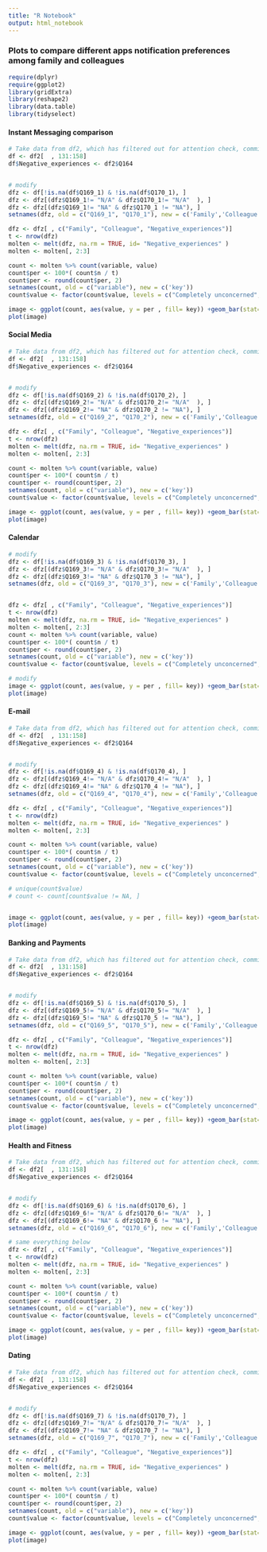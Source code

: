 ```yaml
---
title: "R Notebook"
output: html_notebook
---
```

### Plots to compare different apps notification preferences among family and colleagues
```r
require(dplyr)
require(ggplot2)
library(gridExtra)  
library(reshape2)
library(data.table)
library(tidyselect)
```

#### Instant Messaging comparison 
```r
# Take data from df2, which has filtered out for attention check, committment question, smartphone iOS
df <- df2[  , 131:158]
df$Negative_experiences <- df2$Q164 


# modify
dfz <- df[!is.na(df$Q169_1) & !is.na(df$Q170_1), ]
dfz <- dfz[(dfz$Q169_1!= "N/A" & dfz$Q170_1!= "N/A"  ), ]
dfz <- dfz[(dfz$Q169_1!= "NA" & dfz$Q170_1 != "NA"), ]
setnames(dfz, old = c("Q169_1", "Q170_1"), new = c('Family','Colleague'))

dfz <- dfz[ , c("Family", "Colleague", "Negative_experiences")]
t <- nrow(dfz)
molten <- melt(dfz, na.rm = TRUE, id= "Negative_experiences" ) 
molten <- molten[, 2:3]

count <- molten %>% count(variable, value)
count$per <- 100*( count$n / t)
count$per <- round(count$per, 2)
setnames(count, old = c("variable"), new = c('key'))
count$value <- factor(count$value, levels = c("Completely unconcerned", "Somwhat unconcerned", "Neither concerned nor unconcerned", "Somwhat concerned", "Extremely concerned"), ordered = TRUE)

image <- ggplot(count, aes(value, y = per , fill= key)) +geom_bar(stat='identity') +  labs(x = "Likert Scale for concern",  y = "Percentage of Participants") + theme(axis.text.x = element_text(face = "bold", color = "#993333", size = 9, angle = 15)) + geom_text(aes(label = per), position = position_dodge(0.9),vjust = 1.5)
plot(image)
```






#### Social Media
```r
# Take data from df2, which has filtered out for attention check, committment question, smartphone iOS
df <- df2[  , 131:158]
df$Negative_experiences <- df2$Q164 


# modify
dfz <- df[!is.na(df$Q169_2) & !is.na(df$Q170_2), ]
dfz <- dfz[(dfz$Q169_2!= "N/A" & dfz$Q170_2!= "N/A"  ), ]
dfz <- dfz[(dfz$Q169_2!= "NA" & dfz$Q170_2 != "NA"), ]
setnames(dfz, old = c("Q169_2", "Q170_2"), new = c('Family','Colleague'))

dfz <- dfz[ , c("Family", "Colleague", "Negative_experiences")]
t <- nrow(dfz)
molten <- melt(dfz, na.rm = TRUE, id= "Negative_experiences" ) 
molten <- molten[, 2:3]

count <- molten %>% count(variable, value)
count$per <- 100*( count$n / t)
count$per <- round(count$per, 2)
setnames(count, old = c("variable"), new = c('key'))
count$value <- factor(count$value, levels = c("Completely unconcerned", "Somwhat unconcerned", "Neither concerned nor unconcerned", "Somwhat concerned", "Extremely concerned"), ordered = TRUE)

image <- ggplot(count, aes(value, y = per , fill= key)) +geom_bar(stat='identity', position='dodge') +  labs(x = "Likert Scale for concern",  y = "Percentage of Participants") + theme(axis.text.x = element_text(face = "bold", color = "#993333", size = 9, angle = 15)) + geom_text(aes(label = per), position = position_dodge(0.9),vjust = 1.5)
plot(image)
```

#### Calendar
```r
# modify
dfz <- df[!is.na(df$Q169_3) & !is.na(df$Q170_3), ]
dfz <- dfz[(dfz$Q169_3!= "N/A" & dfz$Q170_3!= "N/A"  ), ]
dfz <- dfz[(dfz$Q169_3!= "NA" & dfz$Q170_3 != "NA"), ]
setnames(dfz, old = c("Q169_3", "Q170_3"), new = c('Family','Colleague'))


dfz <- dfz[ , c("Family", "Colleague", "Negative_experiences")]
t <- nrow(dfz)
molten <- melt(dfz, na.rm = TRUE, id= "Negative_experiences" ) 
molten <- molten[, 2:3]
count <- molten %>% count(variable, value)
count$per <- 100*( count$n / t)
count$per <- round(count$per, 2)
setnames(count, old = c("variable"), new = c('key'))
count$value <- factor(count$value, levels = c("Completely unconcerned", "Somwhat unconcerned", "Neither concerned nor unconcerned", "Somwhat concerned", "Extremely concerned"), ordered = TRUE)

# modify
image <- ggplot(count, aes(value, y = per , fill= key)) +geom_bar(stat='identity', position='dodge') +  labs(x = "Likert Scale for concern",  y = "Percentage of Participants") + theme(axis.text.x = element_text(face = "bold", color = "#993333", size = 9, angle = 15)) + geom_text(aes(label = per), position = position_dodge(0.9),vjust = 1.5)
plot(image)
```

#### E-mail
```r
# Take data from df2, which has filtered out for attention check, committment question, smartphone iOS
df <- df2[  , 131:158]
df$Negative_experiences <- df2$Q164 


# modify
dfz <- df[!is.na(df$Q169_4) & !is.na(df$Q170_4), ]
dfz <- dfz[(dfz$Q169_4!= "N/A" & dfz$Q170_4!= "N/A"  ), ]
dfz <- dfz[(dfz$Q169_4!= "NA" & dfz$Q170_4 != "NA"), ]
setnames(dfz, old = c("Q169_4", "Q170_4"), new = c('Family','Colleague'))

dfz <- dfz[ , c("Family", "Colleague", "Negative_experiences")]
t <- nrow(dfz)
molten <- melt(dfz, na.rm = TRUE, id= "Negative_experiences" ) 
molten <- molten[, 2:3]

count <- molten %>% count(variable, value)
count$per <- 100*( count$n / t)
count$per <- round(count$per, 2)
setnames(count, old = c("variable"), new = c('key'))
count$value <- factor(count$value, levels = c("Completely unconcerned", "Somwhat unconcerned", "Neither concerned nor unconcerned", "Somwhat concerned", "Extremely concerned"), ordered = TRUE)

# unique(count$value)
# count <- count[count$value != NA, ]


image <- ggplot(count, aes(value, y = per , fill= key)) +geom_bar(stat='identity', position='dodge') +  labs(x = "Likert Scale for concern",  y = "Percentage of Participants") + theme(axis.text.x = element_text(face = "bold", color = "#993333", size = 9, angle = 15)) + geom_text(aes(label = per), position = position_dodge(0.9),vjust = 1.5)
plot(image)
```

#### Banking and Payments
```r
# Take data from df2, which has filtered out for attention check, committment question, smartphone iOS
df <- df2[  , 131:158]
df$Negative_experiences <- df2$Q164 


# modify
dfz <- df[!is.na(df$Q169_5) & !is.na(df$Q170_5), ]
dfz <- dfz[(dfz$Q169_5!= "N/A" & dfz$Q170_5!= "N/A"  ), ]
dfz <- dfz[(dfz$Q169_5!= "NA" & dfz$Q170_5 != "NA"), ]
setnames(dfz, old = c("Q169_5", "Q170_5"), new = c('Family','Colleague'))

dfz <- dfz[ , c("Family", "Colleague", "Negative_experiences")]
t <- nrow(dfz)
molten <- melt(dfz, na.rm = TRUE, id= "Negative_experiences" ) 
molten <- molten[, 2:3]

count <- molten %>% count(variable, value)
count$per <- 100*( count$n / t)
count$per <- round(count$per, 2)
setnames(count, old = c("variable"), new = c('key'))
count$value <- factor(count$value, levels = c("Completely unconcerned", "Somwhat unconcerned", "Neither concerned nor unconcerned", "Somwhat concerned", "Extremely concerned"), ordered = TRUE)

image <- ggplot(count, aes(value, y = per , fill= key)) +geom_bar(stat='identity', position='dodge') +  labs(x = "Likert Scale for concern",  y = "Percentage of Participants") + theme(axis.text.x = element_text(face = "bold", color = "#993333", size = 9, angle = 15)) + geom_text(aes(label = per), position = position_dodge(0.9),vjust = 1.5)
plot(image)
```




#### Health and Fitness
```r
# Take data from df2, which has filtered out for attention check, committment question, smartphone iOS
df <- df2[  , 131:158]
df$Negative_experiences <- df2$Q164 


# modify
dfz <- df[!is.na(df$Q169_6) & !is.na(df$Q170_6), ]
dfz <- dfz[(dfz$Q169_6!= "N/A" & dfz$Q170_6!= "N/A"  ), ]
dfz <- dfz[(dfz$Q169_6!= "NA" & dfz$Q170_6 != "NA"), ]
setnames(dfz, old = c("Q169_6", "Q170_6"), new = c('Family','Colleague'))

# same everything below
dfz <- dfz[ , c("Family", "Colleague", "Negative_experiences")]
t <- nrow(dfz)
molten <- melt(dfz, na.rm = TRUE, id= "Negative_experiences" ) 
molten <- molten[, 2:3]

count <- molten %>% count(variable, value)
count$per <- 100*( count$n / t)
count$per <- round(count$per, 2)
setnames(count, old = c("variable"), new = c('key'))
count$value <- factor(count$value, levels = c("Completely unconcerned", "Somwhat unconcerned", "Neither concerned nor unconcerned", "Somwhat concerned", "Extremely concerned"), ordered = TRUE)

image <- ggplot(count, aes(value, y = per , fill= key)) +geom_bar(stat='identity', position='dodge') +  labs(x = "Likert Scale for concern",  y = "Percentage of Participants") + theme(axis.text.x = element_text(face = "bold", color = "#993333", size = 9, angle = 15)) + geom_text(aes(label = per), position = position_dodge(0.9),vjust = 1.5)
plot(image)
```

#### Dating
```r
# Take data from df2, which has filtered out for attention check, committment question, smartphone iOS
df <- df2[  , 131:158]
df$Negative_experiences <- df2$Q164 


# modify
dfz <- df[!is.na(df$Q169_7) & !is.na(df$Q170_7), ]
dfz <- dfz[(dfz$Q169_7!= "N/A" & dfz$Q170_7!= "N/A"  ), ]
dfz <- dfz[(dfz$Q169_7!= "NA" & dfz$Q170_7 != "NA"), ]
setnames(dfz, old = c("Q169_7", "Q170_7"), new = c('Family','Colleague'))

dfz <- dfz[ , c("Family", "Colleague", "Negative_experiences")]
t <- nrow(dfz)
molten <- melt(dfz, na.rm = TRUE, id= "Negative_experiences" ) 
molten <- molten[, 2:3]

count <- molten %>% count(variable, value)
count$per <- 100*( count$n / t)
count$per <- round(count$per, 2)
setnames(count, old = c("variable"), new = c('key'))
count$value <- factor(count$value, levels = c("Completely unconcerned", "Somwhat unconcerned", "Neither concerned nor unconcerned", "Somwhat concerned", "Extremely concerned"), ordered = TRUE)

image <- ggplot(count, aes(value, y = per , fill= key)) +geom_bar(stat='identity', position='dodge') +  labs(x = "Likert Scale for concern",  y = "Percentage of Participants") + theme(axis.text.x = element_text(face = "bold", color = "#993333", size = 9, angle = 15)) + geom_text(aes(label = per), position = position_dodge(0.9),vjust = 1.5)
plot(image)
```